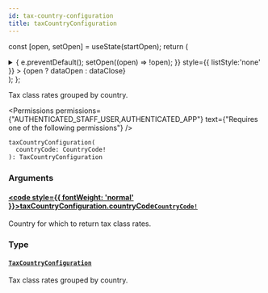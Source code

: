 ```yaml
---
id: tax-country-configuration
title: taxCountryConfiguration
---
```






const [open, setOpen] = useState(startOpen);
return (
<details {...(open ? { open: true } : {})} className="details" style={{ border:'none', boxShadow:'none', background:'var(--ifm-background-color)' }}>
<summary
onClick={(e) => {
e.preventDefault();
setOpen((open) => !open);
}}
style={{ listStyle:'none' }} >
{open ? dataOpen : dataClose}
</summary>
{open && children}
</details>
);
};

Tax class rates grouped by country.


<Permissions permissions={"AUTHENTICATED_STAFF_USER,AUTHENTICATED_APP"} text={"Requires one of the following permissions"} />


```graphql
taxCountryConfiguration(
  countryCode: CountryCode!
): TaxCountryConfiguration
```

### Arguments

#### [<code style={{ fontWeight: 'normal' }}>taxCountryConfiguration.<b>countryCode</b></code>](#)<Bullet />[`CountryCode!`](../../../api-reference/miscellaneous/enums/country-code.mdx) <Badge class="badge badge--secondary" text="non-null"/> <Badge class="badge badge--secondary" text="enum"/> <Badge class="badge badge--secondary" text="miscellaneous"/>

Country for which to return tax class rates.

### Type

#### [`TaxCountryConfiguration`](../../../api-reference/taxes/objects/tax-country-configuration.mdx) <Badge class="badge badge--secondary" text="object"/> <Badge class="badge badge--secondary" text="taxes"/>

Tax class rates grouped by country.

